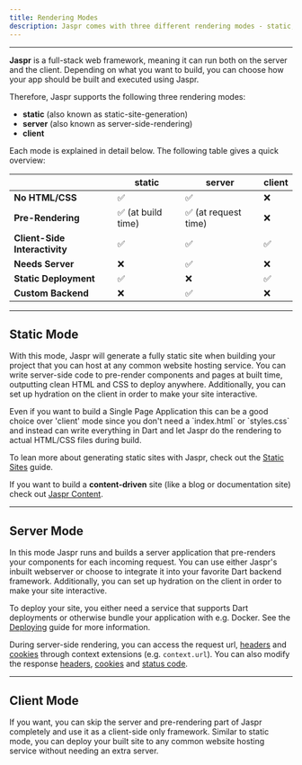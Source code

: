 ```yaml
---
title: Rendering Modes
description: Jaspr comes with three different rendering modes - static, server and client.
---
```


---

**Jaspr** is a full-stack web framework, meaning it can run both on the server and the client. Depending on what you
want to build, you can choose how your app should be built and executed using Jaspr.

Therefore, Jaspr supports the following three rendering modes:

- **static** (also known as static-site-generation)
- **server** (also known as server-side-rendering)
- **client**

Each mode is explained in detail below. The following table gives a quick overview:

|                               | **static**         | **server**           | **client** |
| :---------------------------- | ------------------ | -------------------- | ---------- |
| **No HTML/CSS**               | ✅                 | ✅                   | ❌         |
| **Pre-Rendering**             | ✅ (at build time) | ✅ (at request time) | ❌         |
| **Client-Side Interactivity** | ✅                 | ✅                   | ✅         |
| **Needs Server**              | ❌                 | ✅                   | ❌         |
| **Static Deployment**         | ✅                 | ❌                   | ✅         |
| **Custom Backend**            | ❌                 | ✅                   | ❌         |

---

## Static Mode

With this mode, Jaspr will generate a fully static site when building your project that you can host at any common website hosting service.
You can write server-side code to pre-render components and pages at built time, outputting clean HTML and CSS to deploy anywhere.
Additionally, you can set up hydration on the client in order to make your site interactive.

<Info>
  Even if you want to build a Single Page Application this can be a good choice
  over 'client' mode since you don't need a `index.html` or `styles.css` and
  instead can write everything in Dart and let Jaspr do the rendering to actual
  HTML/CSS files during build.
</Info>

To lean more about generating static sites with Jaspr, check out the [Static Sites](/concepts/static_sites) guide.

If you want to build a **content-driven** site (like a blog or documentation site) check out [Jaspr Content](/content).

---

## Server Mode

In this mode Jaspr runs and builds a server application that pre-renders your components for each incoming request.
You can use either Jaspr's inbuilt webserver or choose to integrate it into your favorite Dart backend framework.
Additionally, you can set up hydration on the client in order to make your site interactive.

To deploy your site, you either need a service that supports Dart deployments or otherwise bundle your application with e.g. Docker. See the [Deploying](/concepts/deploying) guide for more information.

During server-side rendering, you can access the request url, [headers](/api/utils/headers) and [cookies](/api/utils/cookies) through context extensions (e.g. `context.url`). You can also modify the response [headers](/api/utils/headers#contextsetheader), [cookies](/api/utils/cookies#contextsetcookie) and [status code](/api/utils/set_status_code).

---

## Client Mode

If you want, you can skip the server and pre-rendering part of Jaspr completely and use it as a client-side only framework.
Similar to static mode, you can deploy your built site to any common website hosting service without needing an extra server.
